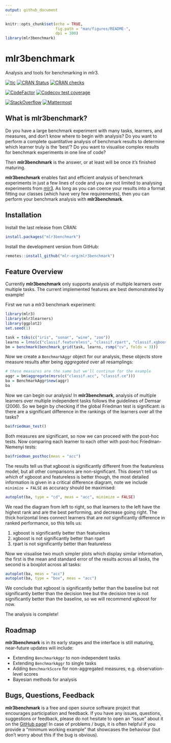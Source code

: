 ```yaml
---
output: github_document
---
```


```r
knitr::opts_chunk$set(echo = TRUE,
                      fig.path = "man/figures/README-",
                      dpi = 300)
library(mlr3benchmark)
```

# mlr3benchmark

Analysis and tools for benchmarking in mlr3.

<!-- badges: start -->
[![tic](https://github.com/mlr-org/mlr3benchmark/workflows/tic/badge.svg?branch=master)](https://github.com/mlr-org/mlr3benchmark/actions)
[![CRAN Status](https://www.r-pkg.org/badges/version-ago/mlr3benchmark)](https://cran.r-project.org/package=mlr3benchmark)
[![CRAN checks](https://cranchecks.info/badges/worst/mlr3benchmark)](https://cran.r-project.org/web/checks/check_results_mlr3benchmark.html)

[![CodeFactor](https://www.codefactor.io/repository/github/mlr-org/mlr3benchmark/badge)](https://www.codefactor.io/repository/github/mlr-org/mlr3benchmark)
[![Codecov test coverage](https://codecov.io/gh/mlr-org/mlr3benchmark/branch/master/graph/badge.svg)](https://codecov.io/gh/mlr-org/mlr3benchmark?branch=master)

[![StackOverflow](https://img.shields.io/badge/stackoverflow-mlr3-orange.svg)](https://stackoverflow.com/questions/tagged/mlr3)
[![Mattermost](https://img.shields.io/badge/chat-mattermost-orange.svg)](https://lmmisld-lmu-stats-slds.srv.mwn.de/mlr_invite/)
<!-- badges: end -->

## What is mlr3benchmark?

Do you have a large benchmark experiment with many tasks, learners, and measures, and don't know where to begin with analysis?
Do you want to perform a complete quantitative analysis of benchmark results to determine which learner truly is the 'best'?
Do you want to visualise complex results for benchmark experiments in one line of code?

Then **mlr3benchmark** is the answer, or at least will be once it's finished maturing.

**mlr3benchmark** enables fast and efficient analysis of benchmark experiments in just a few lines of code and you are not limited to analysing experiments from [mlr3](https://github.com/mlr-org/mlr3). As long as you can coerce your results into a format fitting our classes (which have very few requirements), then you can perform your benchmark analysis with **mlr3benchmark**. 

## Installation

Install the last release from CRAN:
```r
install.packages("mlr3benchmark")
```

Install the development version from GitHub:
```r
remotes::install_github("mlr-org/mlr3benchmark")
```

## Feature Overview

Currently **mlr3benchmark** only supports analysis of multiple learners over multiple tasks. The current implemented features are best demonstrated by example!

First we run a mlr3 benchmark experiment:

```r
library(mlr3)
library(mlr3learners)
library(ggplot2)
set.seed(1)

task = tsks(c("iris", "sonar", "wine", "zoo"))
learns = lrns(c("classif.featureless", "classif.rpart", "classif.xgboost"))
bm = benchmark(benchmark_grid(task, learns, rsmp("cv", folds = 3)))
```

Now we create a `BenchmarkAggr` object for our analysis, these objects store measure results after being *aggregated* over all resamplings:

```r
# these measures are the same but we'll continue for the example
aggr = bm$aggregate(msrs(c("classif.acc", "classif.ce")))
ba = BenchmarkAggr$new(aggr)
ba
```

Now we can begin our analysis! In **mlr3benchmark**, analysis of multiple learners over multiple independent tasks follows the guidelines of Demsar (2006). So we begin by checking if the global Friedman test is significant: is there are a significant difference in the rankings of the learners over all the tasks?

```r
ba$friedman_test()
```

Both measures are significant, so now we can proceed with the post-hoc tests. Now comparing each learner to each other with post-hoc Friedman-Nemenyi tests:

```r
ba$friedman_posthoc(meas = "acc")
```

The results tell us that xgboost is significantly different from the featureless model, but all other comparisons are non-significant. This doesn't tell us *which* of xgboost and featureless is better though, the most detailed information is given in a critical difference diagram, note we include
`minimize = FALSE` as accuracy should be maximised:

```r
autoplot(ba, type = "cd", meas = "acc", minimize = FALSE)
```

We read the diagram from left to right, so that learners to the left have the highest rank
and are the best performing, and decrease going right. The thick horizontal lines connect learners
that are *not* significantly difference in ranked performance, so this tells us:

1. xgboost is significantly better than featureless
1. xgboost is not significantly better than rpart
1. rpart is not significantly better than featureless

Now we visualise two much simpler plots which display similar information, the first is the mean and standard error of the results across all tasks, the second is a boxplot across all tasks:

```r
autoplot(ba, meas = "acc")
autoplot(ba, type = "box", meas = "acc")
```

We conclude that xgboost is significantly better than the baseline but not significantly better 
than the decision tree but the decision tree is not significantly better than the baseline, so
we will recommend xgboost for now.

The analysis is complete!

## Roadmap

**mlr3benchmark** is in its early stages and the interface is still maturing, near-future updates will include:

* Extending `BenchmarkAggr` to non-independent tasks
* Extending `BenchmarkAggr` to single tasks
* Adding `BenchmarkScore` for non-aggregated measures, e.g. observation-level scores
* Bayesian methods for analysis

## Bugs, Questions, Feedback

**mlr3benchmark** is a free and open source software project that encourages participation and feedback. If you have any issues, questions, suggestions or feedback, please do not hesitate to open an "issue" about it on the [GitHub page](https://github.com/mlr-org/mlr3benchmark/issues)\! In case of problems / bugs, it is often helpful if you provide a "minimum working example" that showcases the behaviour (but don't worry about this if the bug is obvious).
